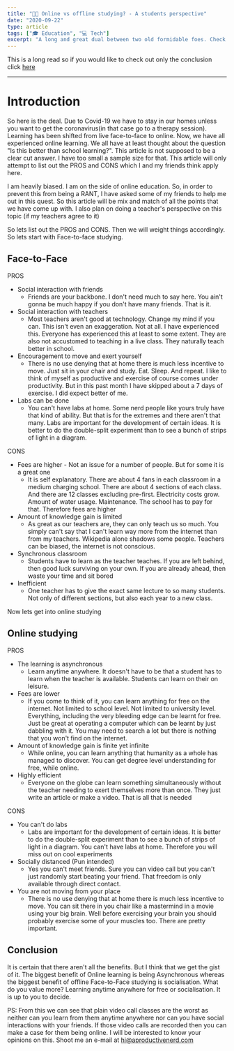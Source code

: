 ```yaml
---
title: "👨‍🎓 Online vs offline studying? - A students perspective"
date: "2020-09-22"
type: article
tags: ["🎓 Education", "💻 Tech"]
excerpt: "A long and great dual between two old formidable foes. Check it out with a student's perspective"
---
```


This is a long read so if you would like to check out only the conclusion click <a href="#Conclusion">here</a>

<hr />

# Introduction

So here is the deal. Due to Covid-19 we have to stay in our homes unless you want to get the coronavirus(in that case go to a therapy session). Learning has been shifted from live face-to-face to online. Now, we have all experienced online learning. We all have at least thought about the question "Is this better than school learning?". This article is not supposed to be a clear cut answer. I have too small a sample size for that. This article will only attempt to list out the PROS and CONS which I and my friends think apply here.

I am heavily biased. I am on the side of online education. So, in order to prevent this from being a RANT, I have asked some of my friends to help me out in this quest. So this article will be mix and match of all the points that we have come up with. I also plan on doing a teacher's perspective on this topic (if my teachers agree to it)

So lets list out the PROS and CONS. Then we will weight things accordingly. So lets start with Face-to-face studying.

## Face-to-Face

PROS

- Social interaction with friends
  - Friends are your backbone. I don't need much to say here. You ain't gonna be much happy if you don't have many friends. That is it.
- Social interaction with teachers
  - Most teachers aren't good at technology. Change my mind if you can. This isn't even an exaggeration. Not at all. I have experienced this. Everyone has experienced this at least to some extent. They are also not accustomed to teaching in a live class. They naturally teach better in school.
- Encouragement to move and exert yourself
  - There is no use denying that at home there is much less incentive to move. Just sit in your chair and study. Eat. Sleep. And repeat. I like to think of myself as productive and exercise of course comes under productivity. But in this past month I have skipped about a 7 days of exercise. I did expect better of me.
- Labs can be done
  - You can't have labs at home. Some nerd people like yours truly have that kind of ability. But that is for the extremes and there aren't that many. Labs are important for the development of certain ideas. It is better to do the double-split experiment than to see a bunch of strips of light in a diagram.

CONS

- Fees are higher - Not an issue for a number of people. But for some it is a great one
  - It is self explanatory. There are about 4 fans in each classroom in a medium charging school. There are about 4 sections of each class. And there are 12 classes excluding pre-first. Electricity costs grow. Amount of water usage. Maintenance. The school has to pay for that. Therefore fees are higher
- Amount of knowledge gain is limited
  - As great as our teachers are, they can only teach us so much. You simply can't say that I can't learn way more from the internet than from my teachers. Wikipedia alone shadows some people. Teachers can be biased, the internet is not conscious.
- Synchronous classroom
  - Students have to learn as the teacher teaches. If you are left behind, then good luck surviving on your own. If you are already ahead, then waste your time and sit bored
- Inefficient
  - One teacher has to give the exact same lecture to so many students. Not only of different sections, but also each year to a new class.

Now lets get into online studying

## Online studying

PROS

- The learning is asynchronous
  - Learn anytime anywhere. It doesn't have to be that a student has to learn when the teacher is available. Students can learn on their on leisure.
- Fees are lower
  - If you come to think of it, you can learn anything for free on the internet. Not limited to school level. Not limited to university level. Everything, including the very bleeding edge can be learnt for free. Just be great at operating a computer which can be learnt by just dabbling with it. You may need to search a lot but there is nothing that you won't find on the internet.
- Amount of knowledge gain is finite yet infinite
  - While online, you can learn anything that humanity as a whole has managed to discover. You can get degree level understanding for free, while online.
- Highly efficient
  - Everyone on the globe can learn something simultaneously without the teacher needing to exert themselves more than once. They just write an article or make a video. That is all that is needed

CONS

- You can't do labs
  - Labs are important for the development of certain ideas. It is better to do the double-split experiment than to see a bunch of strips of light in a diagram. You can't have labs at home. Therefore you will miss out on cool experiments
- Socially distanced (Pun intended)
  - Yes you can't meet friends. Sure you can video call but you can't just randomly start beating your friend. That freedom is only available through direct contact.
- You are not moving from your place
  - There is no use denying that at home there is much less incentive to move. You can sit there in you chair like a mastermind in a movie using your big brain. Well before exercising your brain you should probably exercise some of your muscles too. There are pretty important.

<h2 id="Conclusion">Conclusion</h2>

It is certain that there aren't all the benefits. But I think that we get the gist of it. The biggest benefit of Online learning is being Asynchronous whereas the biggest benefit of offline Face-to-Face studying is socialisation. What do you value more? Learning anytime anywhere for free or socialisation. It is up to you to decide.

PS: From this we can see that plain video call classes are the worst as neither can you learn from them anytime anywhere nor can you have social interactions with your friends. If those video calls are recorded then you can make a case for them being online. I will be interested to know your opinions on this. Shoot me an e-mail at hi@aproductivenerd.com
